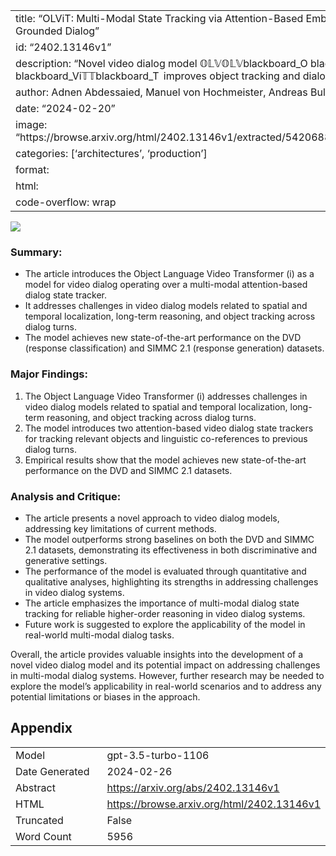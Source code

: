 
---
title: "OLViT: Multi-Modal State Tracking via Attention-Based Embeddings for Video-Grounded Dialog"
id: "2402.13146v1"
description: "Novel video dialog model 𝕆⁢𝕃⁢𝕍𝕆𝕃𝕍blackboard_O blackboard_L blackboard_Vi𝕋𝕋blackboard_T  improves object tracking and dialog state tracking."
author: Adnen Abdessaied, Manuel von Hochmeister, Andreas Bulling
date: "2024-02-20"
image: "https://browse.arxiv.org/html/2402.13146v1/extracted/5420688/figures/website.png"
categories: ['architectures', 'production']
format:
  html:
    code-overflow: wrap
---

![](https://browse.arxiv.org/html/2402.13146v1/extracted/5420688/figures/website.png)

### **Summary:**
- The article introduces the Object Language Video Transformer (i) as a model for video dialog operating over a multi-modal attention-based dialog state tracker.
- It addresses challenges in video dialog models related to spatial and temporal localization, long-term reasoning, and object tracking across dialog turns.
- The model achieves new state-of-the-art performance on the DVD (response classification) and SIMMC 2.1 (response generation) datasets.

### **Major Findings:**
1. The Object Language Video Transformer (i) addresses challenges in video dialog models related to spatial and temporal localization, long-term reasoning, and object tracking across dialog turns.
2. The model introduces two attention-based video dialog state trackers for tracking relevant objects and linguistic co-references to previous dialog turns.
3. Empirical results show that the model achieves new state-of-the-art performance on the DVD and SIMMC 2.1 datasets.

### **Analysis and Critique:**
- The article presents a novel approach to video dialog models, addressing key limitations of current methods.
- The model outperforms strong baselines on both the DVD and SIMMC 2.1 datasets, demonstrating its effectiveness in both discriminative and generative settings.
- The performance of the model is evaluated through quantitative and qualitative analyses, highlighting its strengths in addressing challenges in video dialog systems.
- The article emphasizes the importance of multi-modal dialog state tracking for reliable higher-order reasoning in video dialog systems.
- Future work is suggested to explore the applicability of the model in real-world multi-modal dialog tasks.

Overall, the article provides valuable insights into the development of a novel video dialog model and its potential impact on addressing challenges in multi-modal dialog systems. However, further research may be needed to explore the model's applicability in real-world scenarios and to address any potential limitations or biases in the approach.

## Appendix

|          |          |
|----------|----------|
| Model     | gpt-3.5-turbo-1106       |
| Date Generated     | 2024-02-26       |
| Abstract | [https://arxiv.org/abs/2402.13146v1](https://arxiv.org/abs/2402.13146v1)        |
| HTML     | [https://browse.arxiv.org/html/2402.13146v1](https://browse.arxiv.org/html/2402.13146v1)       |
| Truncated       | False       |
| Word Count       | 5956       |